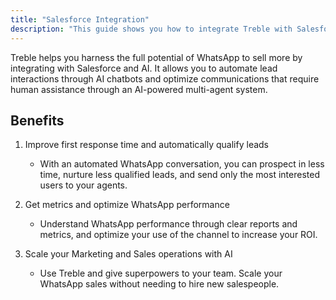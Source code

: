 ```yaml
---
title: "Salesforce Integration"
description: "This guide shows you how to integrate Treble with Salesforce."
---
```


Treble helps you harness the full potential of WhatsApp to sell more by integrating with Salesforce and AI. It allows you to automate lead interactions through AI chatbots and optimize communications that require human assistance through an AI-powered multi-agent system.

## Benefits

1. Improve first response time and automatically qualify leads
    - With an automated WhatsApp conversation, you can prospect in less time, nurture less qualified leads, and send only the most interested users to your agents.

2. Get metrics and optimize WhatsApp performance
    - Understand WhatsApp performance through clear reports and metrics, and optimize your use of the channel to increase your ROI.

3. Scale your Marketing and Sales operations with AI
    - Use Treble and give superpowers to your team. Scale your WhatsApp sales without needing to hire new salespeople. 